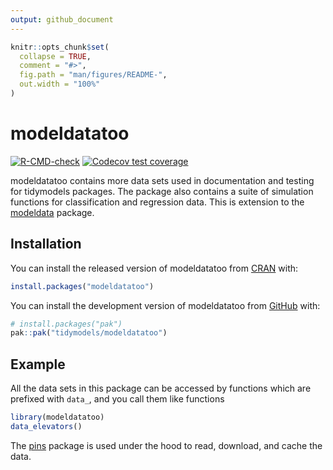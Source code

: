 ```yaml
---
output: github_document
---
```


<!-- README.md is generated from README.Rmd. Please edit that file -->

```r
knitr::opts_chunk$set(
  collapse = TRUE,
  comment = "#>",
  fig.path = "man/figures/README-",
  out.width = "100%"
)
```

# modeldatatoo

<!-- badges: start -->
[![R-CMD-check](https://github.com/tidymodels/modeldatatoo/actions/workflows/R-CMD-check.yaml/badge.svg)](https://github.com/tidymodels/modeldatatoo/actions/workflows/R-CMD-check.yaml)
[![Codecov test coverage](https://codecov.io/gh/tidymodels/modeldatatoo/branch/main/graph/badge.svg)](https://app.codecov.io/gh/tidymodels/modeldatatoo?branch=main)
<!-- badges: end -->

modeldatatoo contains more data sets used in documentation and testing for tidymodels packages. The package also contains a suite of simulation functions for classification and regression data. This is extension to the [modeldata](https://modeldata.tidymodels.org/) package.

## Installation

You can install the released version of modeldatatoo from [CRAN](https://CRAN.R-project.org) with:

``` r
install.packages("modeldatatoo")
```

You can install the development version of modeldatatoo from [GitHub](https://github.com/) with:

``` r
# install.packages("pak")
pak::pak("tidymodels/modeldatatoo")
```

## Example

All the data sets in this package can be accessed by functions which are prefixed with `data_`, and you call them like functions

```r
library(modeldatatoo)
data_elevators()
```

The [pins](https://pins.rstudio.com/) package is used under the hood to read, download, and cache the data.
